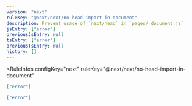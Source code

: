 ```yaml
---
version: "next"
ruleKey: "@next/next/no-head-import-in-document"
description: Prevent usage of `next/head` in `pages/_document.js`
jsEntry: ["error"]
previousJsEntry: null
tsEntry: ["error"]
previousTsEntry: null
history: []
---
```


<RuleInfos 
  configKey="next" 
  ruleKey="@next/next/no-head-import-in-document" 
>

```json
["error"]
```

```json
["error"]
```

</RuleInfos>
